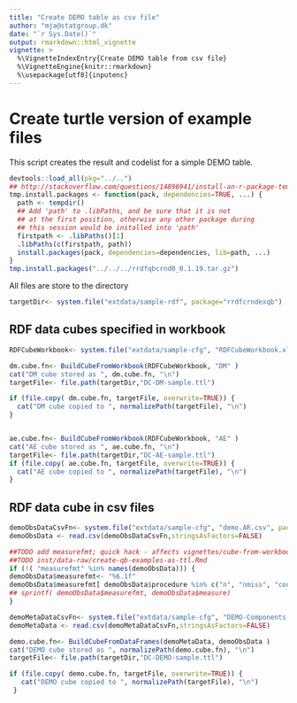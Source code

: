 ```yaml
---
title: "Create DEMO table as csv file"
author: "mja@statgroup.dk"
date: "`r Sys.Date()`"
output: rmarkdown::html_vignette
vignette: >
  %\VignetteIndexEntry{Create DEMO table from csv file}
  %\VignetteEngine{knitr::rmarkdown}
  %\usepackage[utf8]{inputenc}
---
```


# Create turtle version of example files

This script creates the result and codelist for a simple DEMO table.

```r
devtools::load_all(pkg="../..")
## http://stackoverflow.com/questions/14896941/install-an-r-package-temporarily-only-for-the-current-session
tmp.install.packages <- function(pack, dependencies=TRUE, ...) {
  path <- tempdir()
  ## Add 'path' to .libPaths, and be sure that it is not
  ## at the first position, otherwise any other package during
  ## this session would be installed into 'path'
  firstpath <- .libPaths()[1]
  .libPaths(c(firstpath, path))
  install.packages(pack, dependencies=dependencies, lib=path, ...)
}
tmp.install.packages("../../../rrdfqbcrnd0_0.1.19.tar.gz")
```

All files are store to the directory
```r
targetDir<- system.file("extdata/sample-rdf", package="rrdfcrndexqb")
```

## RDF data cubes specified in workbook

```r
RDFCubeWorkbook<- system.file("extdata/sample-cfg", "RDFCubeWorkbook.xlsx", package="rrdfcrndexqb")

dm.cube.fn<- BuildCubeFromWorkbook(RDFCubeWorkbook, "DM" )
cat("DM cube stored as ", dm.cube.fn, "\n")
targetFile<- file.path(targetDir,"DC-DM-sample.ttl")

if (file.copy( dm.cube.fn, targetFile, overwrite=TRUE)) {
  cat("DM cube copied to ", normalizePath(targetFile), "\n")
}


ae.cube.fn<- BuildCubeFromWorkbook(RDFCubeWorkbook, "AE" )
cat("AE cube stored as ", ae.cube.fn, "\n")
targetFile<- file.path(targetDir,"DC-AE-sample.ttl")
if (file.copy( ae.cube.fn, targetFile, overwrite=TRUE)) {
  cat("AE cube copied to ", normalizePath(targetFile), "\n")
}

```

## RDF data cube in csv files

```r
demoObsDataCsvFn<- system.file("extdata/sample-cfg", "demo.AR.csv", package="rrdfcrndexqb")
demoObsData <- read.csv(demoObsDataCsvFn,stringsAsFactors=FALSE)

##TODO add measurefmt; quick hack - affects vignettes/cube-from-workbook.Rmd and
##TODO inst/data-raw/create-qb-examples-as-ttl.Rmd
if (!( "measurefmt" %in% names(demoObsData))) {
demoObsData$measurefmt<- "%6.1f"
demoObsData$measurefmt[ demoObsData$procedure %in% c("n", "nmiss", "count") ]<- "%6.0f"
## sprintf( demoObsData$measurefmt, demoObsData$measure)
}

demoMetaDataCsvFn<- system.file("extdata/sample-cfg", "DEMO-Components.csv", package="rrdfcrndexqb")
demoMetaData <- read.csv(demoMetaDataCsvFn,stringsAsFactors=FALSE)

demo.cube.fn<- BuildCubeFromDataFrames(demoMetaData, demoObsData )
cat("DEMO cube stored as ", normalizePath(demo.cube.fn), "\n")
targetFile<- file.path(targetDir,"DC-DEMO-sample.ttl")

if (file.copy( demo.cube.fn, targetFile, overwrite=TRUE)) {
   cat("DEMO cube copied to ", normalizePath(targetFile), "\n")
 }

```

